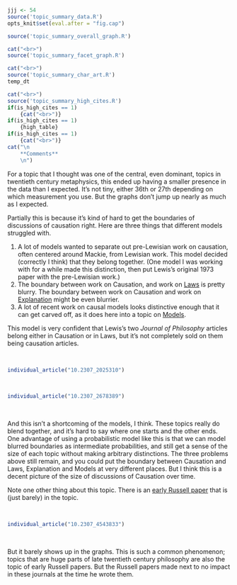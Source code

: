 ```r
jjj <- 54
source('topic_summary_data.R')
opts_knit$set(eval.after = "fig.cap")
```

```r
source('topic_summary_overall_graph.R')
```

```r
cat("<br>")
source('topic_summary_facet_graph.R')
```

```r
cat("<br>")
source('topic_summary_char_art.R')
temp_dt
```

```r
cat("<br>")
source('topic_summary_high_cites.R')
if(is_high_cites == 1)
	{cat("<br>")}
if(is_high_cites == 1)
	{high_table}
if(is_high_cites == 1)
	{cat("<br>")}
cat("\n
	**Comments**
	\n")
```

For a topic that I thought was one of the central, even dominant, topics in twentieth century metaphysics, this ended up having a smaller presence in the data than I expected. It's not tiny, either 36th or 27th depending on which measurement you use. But the graphs don't jump up nearly as much as I expected.

Partially this is because it's kind of hard to get the boundaries of discussions of causation right. Here are three things that different models struggled with.

1. A lot of models wanted to separate out pre-Lewisian work on causation, often centered around Mackie, from Lewisian work. This model decided (correctly I think) that they belong together. (One model I was working with for a while made this distinction, then put Lewis's original 1973 paper with the pre-Lewisian work.)
2. The boundary between work on Causation, and work on [Laws](#topic46) is pretty blurry. The boundary between work on Causation and work on [Explanation](#topic61) might be even blurrier.
3. A lot of recent work on causal models looks distinctive enough that it can get carved off, as it does here into a topic on [Models](#topic88).

This model is very confident that Lewis's two _Journal of Philosophy_ articles belong either in Causation or in Laws, but it's not completely sold on them being causation articles.

<br>
```r
individual_article("10.2307_2025310")
```
<br>
```r
individual_article("10.2307_2678389")
```
<br>


And this isn't a shortcoming of the models, I think. These topics really do blend together, and it's hard to say where one starts and the other ends. One advantage of using a probabilistic model like this is that we can model blurred boundaries as intermediate probabilities, and still get a sense of the size of each topic without making arbitrary distinctions. The three problems above still remain, and you could put the boundary between Causation and Laws, Explanation and Models at very different places. But I think this is a decent picture of the size of discussions of Causation over time.

Note one other thing about this topic. There is an [early Russell paper](https://philpapers.org/rec/RUSOTN-7) that is (just barely) in the topic.

<br>
```r
individual_article("10.2307_4543833")
```
<br>

But it barely shows up in the graphs. This is such a common phenomenon; topics that are huge parts of late twentieth century philosophy are also the topic of early Russell papers. But the Russell papers made next to no impact in these journals at the time he wrote them.

